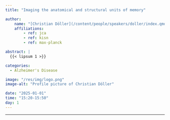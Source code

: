 ```yaml
---
title: "Imaging the anatomical and structural units of memory"

author:
    name: "[Christian Döller](/content/people/speakers/doller/index.qmd)"
    affiliations:
        - ref: jca
        - ref: kisn
        - ref: max-planck

abstract: |
  {{< lipsum 1 >}}

categories:
  - Alzheimer's Disease

image: "/res/img/logo.png"
image-alt: "Profile picture of Christian Döller"

date: "2025-01-01"
time: "15:20-15:50"
day: 1
---
```


***

<object data="/res/quarto.pdf" type="application/pdf" width="100%" height="600">
</object>